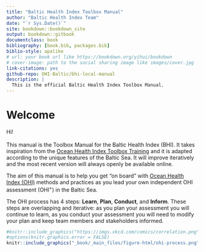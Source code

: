 ```yaml
--- 
title: "Baltic Health Index Toolbox Manual"
author: "Baltic Health Index Team"
date: "`r Sys.Date()`"
site: bookdown::bookdown_site
output: bookdown::gitbook
documentclass: book
bibliography: [book.bib, packages.bib]
biblio-style: apalike
# url: your book url like https://bookdown.org/yihui/bookdown
# cover-image: path to the social sharing image like images/cover.jpg
link-citations: yes
github-repo: OHI-Baltic/bhi-local-manual
description: |
  This is the official Baltic Health Index Toolbox Manual.
---
```


# Welcome

Hi! <br>  
This manual is the Toolbox Manual for the Baltic Health Index (BHI). 
It takes inspiration from the [Ocean Health Index Toolbox Training](http://ohi-science.org/toolbox-training/) and it is adapted according to the unique features of the Baltic Sea.
It will improve iteratively and the most recent version will always openly be available online.

The aim of this manual is to help you get “on board” with [Ocean Health Index (OHI)](http://ohi-science.org) methods and practices as you lead your own independent OHI assessment (OHI^+^) in the Baltic Sea. 

The OHI process has 4 steps: **Learn**, **Plan**, **Conduct**, and **Inform**. These steps are overlapping and iterative: as you plan your assessment you will continue to learn, as you conduct your assessment you will need to modify your plan and keep team members and stakeholders informed.  

```r
#knitr::include_graphics("https://imgs.xkcd.com/comics/correlation.png")
#options(knitr.graphics.error = FALSE)
knitr::include_graphics("_book/_main_files/figure-html/ohi-process.png")
```

